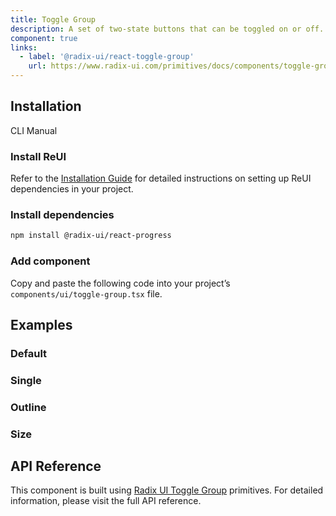```yaml
---
title: Toggle Group
description: A set of two-state buttons that can be toggled on or off..
component: true
links:
  - label: '@radix-ui/react-toggle-group'
    url: https://www.radix-ui.com/primitives/docs/components/toggle-group
---
```


## Installation

<Tabs defaultValue="cli">

<TabsList>
  <TabsTrigger value="cli">CLI</TabsTrigger>
  <TabsTrigger value="manual">Manual</TabsTrigger>
</TabsList>

<TabsContent value="cli">
  <CliCommands name="toggle-group" />
</TabsContent>

<TabsContent value="manual">    
<Steps>

### Install ReUI

Refer to the [Installation Guide](/docs/installation) for detailed instructions on setting up ReUI dependencies in your project.

### Install dependencies

```bash
npm install @radix-ui/react-progress
```

### Add component

Copy and paste the following code into your project’s `components/ui/toggle-group.tsx` file.

<ComponentPreview name="toggle-group" />

</Steps>

</TabsContent>

</Tabs>

## Examples

### Default

<ExamplePreview path="toggle-group/default" />

### Single

<ExamplePreview path="toggle-group/single" />

### Outline

<ExamplePreview path="toggle-group/outline" />

### Size

<ExamplePreview path="toggle-group/size" />

## API Reference

This component is built using [Radix UI Toggle Group](https://www.radix-ui.com/primitives/docs/components/toggle-group) primitives.
For detailed information, please visit the full API reference.
